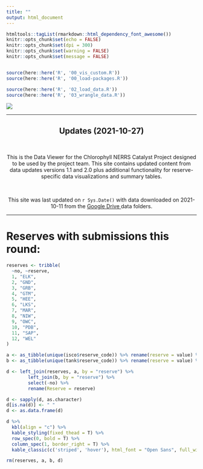 ```yaml
---
title: ""
output: html_document
---
```


```r
htmltools::tagList(rmarkdown::html_dependency_font_awesome())
knitr::opts_chunk$set(echo = FALSE)
knitr::opts_chunk$set(dpi = 300)
knitr::opts_chunk$set(warning = FALSE)
knitr::opts_chunk$set(message = FALSE)


source(here::here('R', '00_vis_custom.R'))
source(here::here('R', '00_load-packages.R'))
```

```r

source(here::here('R', '02_load_data.R'))
source(here::here('R', '03_wrangle_data.R'))

```

<!-- <div class="jumbotron"> -->
<!--   <h1 class="display-3">Refining techniques for high-frequency monitoring of chlorophyll in the NERRS</h1> -->
<!--   </div> -->

![](images/title-image.jpg)

***

<div class="jumbotron">
  <center><h2><b> Updates (2021-10-27)</h2></b> <br>
  <p>This is the Data Viewer for the Chlorophyll NERRS Catalyst Project designed to be used by the project team. This site contains updated content from data updates versions 1.1 and 2.0 plus additional functionality for reserve-specific data visualizations and summary tables. </p> <br>
  <p> This site was last updated on `r Sys.Date()` with data downloaded on 2021-10-11 from the  <a href = "https://drive.google.com/drive/u/2/folders/1_DjiVtWL3VLHoOms8rEUhiUfbVdz83MH"> <i class="fab fa-google-drive" aria-hidden="true"></i> Google Drive </a> data folders.</p></center>
</div>

***

# Reserves with submissions this round:

```r
reserves <- tribble(
  ~no, ~reserve,
  1, "ELK",
  2, "GND",
  3, "GRB",
  4, "GTM",
  5, "HEE", 
  6, "LKS", 
  7, "MAR",
  8, "NIW",
  9, "OWC", 
  10, "PDB", 
  11, "SAP", 
  12, "WEL"
)

a <- as_tibble(unique(isco$reserve_code)) %>% rename(reserve = value) %>% mutate(ISCO = 'X')
b <- as_tibble(unique(tank$reserve_code)) %>% rename(reserve = value) %>% mutate(Tank = 'X')

d <- left_join(reserves, a, by = "reserve") %>% 
        left_join(b, by = "reserve") %>% 
        select(-no) %>% 
        rename(Reserve = reserve)

d <- sapply(d, as.character)
d[is.na(d)] <- " "
d <- as.data.frame(d)

d %>% 
  kbl(align = "c") %>% 
  kable_styling(fixed_thead = T) %>% 
  row_spec(0, bold = T) %>% 
  column_spec(1, border_right = T) %>% 
  kable_classic(c('striped', 'hover'), html_font = "Open Sans", full_width = F)

rm(reserves, a, b, d)
```

